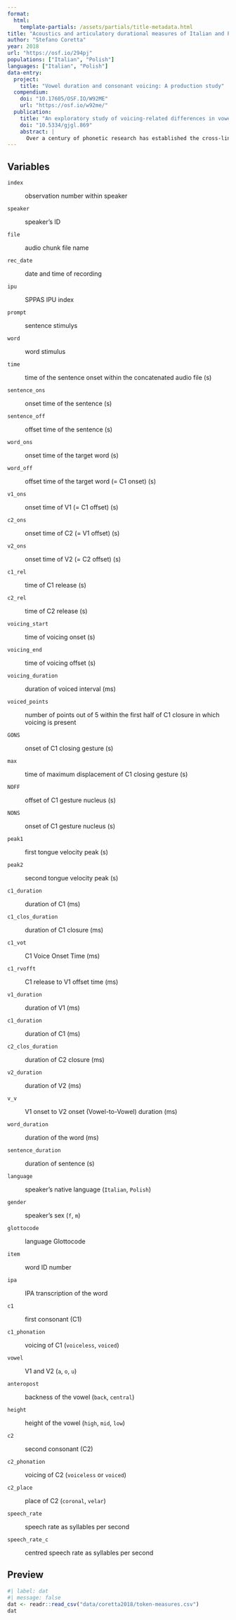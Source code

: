 ```yaml
---
format: 
  html:
    template-partials: /assets/partials/title-metadata.html
title: "Acoustics and articulatory durational measures of Italian and Polish"
author: "Stefano Coretta"
year: 2018
url: "https://osf.io/294pj"
populations: ["Italian", "Polish"]
languages: ["Italian", "Polish"]
data-entry:
  project:
    title: "Vowel duration and consonant voicing: A production study"
  compendium:
    doi: "10.17605/OSF.IO/W92ME"
    url: "https://osf.io/w92me/"
  publication:
    title: "An exploratory study of voicing-related differences in vowel duration as compensatory temporal adjustment in Italian and Polish"
    doi: "10.5334/gjgl.869"
    abstract: |
      Over a century of phonetic research has established the cross-linguistic existence of the so called “voicing effect”, by which vowels tend to be shorter when followed by voiceless stops and longer when the following stop is voiced. However, no agreement is found among scholars regarding the source of this effect, and several causal accounts have been advanced. A notable one is the compensatory temporal adjustment account, according to which the duration of the vowel is inversely correlated with the stop closure duration (voiceless stops having longer closure durations than voiced stops). The compensatory account has been criticised due to lack of empirical support and its vagueness regarding the temporal interval within which compensation is implemented. The results from an exploratory study of Italian and Polish suggest that the duration of the interval between two consecutive stop releases in CVCV words in these languages is not affected by the voicing of the second stop. The durational difference of the first vowel and the stop closure would then follow from differences in timing of the VC boundary within this interval. While other aspects, like production mechanisms related to laryngeal features effects and perceptual biases cannot be ruled out, the data discussed here are compatible with a production account based on compensatory mechanisms.
---
```


## Variables

`index`

:   observation number within speaker

`speaker`

:   speaker's ID

`file`

:   audio chunk file name

`rec_date`

:   date and time of recording

`ipu`

:   SPPAS IPU index

`prompt`

:   sentence stimulys

`word`

:   word stimulus

`time`

:   time of the sentence onset within the concatenated audio file (s)

`sentence_ons`

:   onset time of the sentence (s)

`sentence_off`

:   offset time of the sentence (s)

`word_ons`

:   onset time of the target word (s)

`word_off`

:   offset time of the target word (= C1 onset) (s)

`v1_ons`

:   onset time of V1 (= C1 offset) (s)

`c2_ons`

:   onset time of C2 (= V1 offset) (s)

`v2_ons`

:   onset time of V2 (= C2 offset) (s)

`c1_rel`

:   time of C1 release (s)

`c2_rel`

:   time of C2 release (s)

`voicing_start`

:   time of voicing onset (s)

`voicing_end`

:   time of voicing offset (s)

`voicing_duration`

:   duration of voiced interval (ms)

`voiced_points`

:   number of points out of 5 within the first half of C1 closure in which voicing is present

`GONS`

:   onset of C1 closing gesture (s)

`max`

:   time of maximum displacement of C1 closing gesture (s)

`NOFF`

:   offset of C1 gesture nucleus (s)

`NONS`

:   onset of C1 gesture nucleus (s)

`peak1`

:   first tongue velocity peak (s)

`peak2`

:   second tongue velocity peak (s)

`c1_duration`

:   duration of C1 (ms)

`c1_clos_duration`

:   duration of C1 closure (ms)

`c1_vot`

:   C1 Voice Onset Time (ms)

`c1_rvofft`

:   C1 release to V1 offset time (ms)

`v1_duration`

:   duration of V1 (ms)

`c1_duration`

:   duration of C1 (ms)

`c2_clos_duration`

:   duration of C2 closure (ms)

`v2_duration`

:   duration of V2 (ms)

`v_v`

:   V1 onset to V2 onset (Vowel-to-Vowel) duration (ms)

`word_duration`

:   duration of the word (ms)

`sentence_duration`

:   duration of sentence (s)

`language`

:   speaker's native language (`Italian`, `Polish`)

`gender`

:   speaker's sex (`f`, `m`)

`glottocode`

:   language Glottocode

`item`

:   word ID number

`ipa`

:   IPA transcription of the word

`c1`

:   first consonant (C1)

`c1_phonation`

:   voicing of C1 (`voiceless`, `voiced`)

`vowel`

:   V1 and V2 (`a`, `o`, `u`)

`anteropost`

:   backness of the vowel (`back`, `central`)

`height`

:   height of the vowel (`high`, `mid`, `low`)

`c2`

:   second consonant (C2)

`c2_phonation`

:   voicing of C2 (`voiceless` or `voiced`)

`c2_place`

:   place of C2 (`coronal`, `velar`)

`speech_rate`

:   speech rate as syllables per second

`speech_rate_c`

:   centred speech rate as syllables per second

## Preview

```r
#| label: dat
#| message: false
dat <- readr::read_csv("data/coretta2018/token-measures.csv")
dat
```
